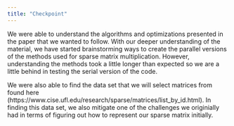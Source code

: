 ```yaml
---
title: "Checkpoint"
---
```


We were able to understand the algorithms and optimizations presented in the paper that we wanted to follow. With our deeper understanding of the material, we have started brainstorming ways to create the parallel versions of the methods used for sparse matrix multiplication. However, understanding the methods took a little longer than expected so we are a little behind in testing the serial version of the code. 

We were also able to find the data set that we will select matrices from found here (https://www.cise.ufl.edu/research/sparse/matrices/list_by_id.html). In finding this data set, we also mitigate one of the challenges we originially had in terms of figuring out how to represent our sparse matrix initially. 